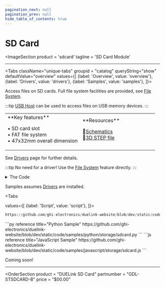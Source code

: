 ```yaml
---
pagination_next: null
pagination_prev: null
hide_table_of_contents: true
---
```



# SD Card

<ImageSection
    product = 'sdcard'
    tagline = 'SD Card Module'
></ImageSection>

---

<Tabs className="unique-tabs" groupid = "catalog" queryString="show" defaultValue="overview"
  values={[
    {label: 'Overview', value: 'overview'},
    {label: 'Drivers', value: 'drivers'},
    {label: 'Samples', value: 'samples'},
  ]}>

<TabItem value="overview">

Access files on SD cards. Full file system facilities are provided, see [File System](../../engine/filesystem).

:::tip
[USB Host](../com/usb-host) can be used to access files on USB memory devices.
:::


<table><td width='50%'>
**Key features**

• SD card slot<br/>
• FAT file system<br/>
• 47x32mm overall dimension<br/>

</td><td width='50%'>
**Resources**

📄[Schematics](pathname:///sch/gdl-stsdcard-b.pdf)<br/>
🔩[3D STEP file](pathname:///3d/gdl-stsdcard-b.step)<br/>

</td></table>
</TabItem>

<TabItem value="drivers">

See [Drivers](../../engine/drivers) page for further details.

:::tip
No need for a driver! Use the [File System](../../engine/filesystem) feature directly.
:::

<details>
  <summary>The Code</summary>

```py reference title="SD Card Driver"
https://github.com/ghi-electronics/duelink-website/blob/dev/static/code/drivers/storage/sdcard.txt
```

</details>
</TabItem>

<TabItem value="samples">

Samples assumes [Drivers](../../engine/drivers) are installed.

<Tabs

  values={[
    {label: 'Script', value: 'script'},
]}>

<TabItem value="script">

```py reference title="Script Sample"
https://github.com/ghi-electronics/duelink-website/blob/dev/static/code/samples/script/storage/sdcard.txt
```
</TabItem>

<TabItem value="py">
```py reference title="Python Sample"
https://github.com/ghi-electronics/duelink-website/blob/dev/static/code/samples/python/storage/sdcard.py
```
</TabItem>

<TabItem value="js">
```js reference title="JavaScript Sample"
https://github.com/ghi-electronics/duelink-website/blob/dev/static/code/samples/javascript/storage/sdcard.js
```

</TabItem>

</Tabs>

</TabItem>

<TabItem value="projects">Coming soon!</TabItem>

</Tabs>

---

<OrderSection
    product = "DUELink SD Card"
    partnumber = "GDL-STSDCARD-B"
    price = "$00.00"
></OrderSection>
